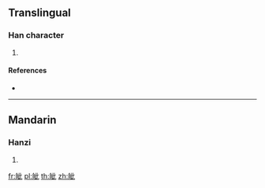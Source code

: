{{character info/new}}
==Translingual==

===Han character===
{{Han char|rn=106|rad=白|as=05|sn=10|four=21610|canj=HAYMP}}

# {{defn|Han|sort=白05}}

====References====
* {{Han ref|kx=0787.070|dkj=22711|dj=1202.070|hdz=42648.090|uh=7689|ud=30345|bh=D6A6|bd=54950}}

----

==Mandarin==

===Hanzi===
{{cmn-hanzi|pin=[[cǐ]] ([[ci3]])|wg=tz'u<sup>3</sup>}}

# {{defn|lang=cmn|sort=白05}}

[[fr:皉]]
[[pl:皉]]
[[th:皉]]
[[zh:皉]]